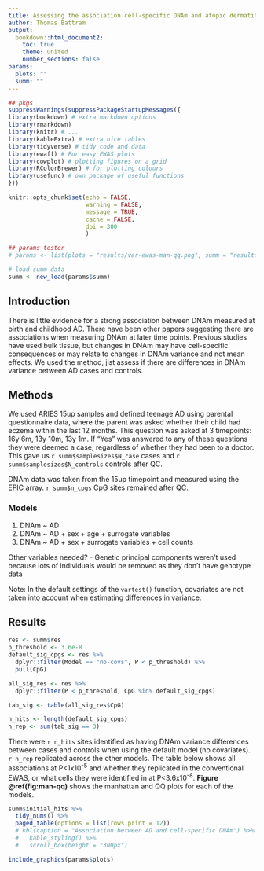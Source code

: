 ```yaml
---
title: Assessing the association cell-specific DNAm and atopic dermatitis 
author: Thomas Battram
output:
  bookdown::html_document2:
    toc: true
    theme: united
    number_sections: false
params:
  plots: ""
  summ: ""
---
```


```r

## pkgs
suppressWarnings(suppressPackageStartupMessages({
library(bookdown) # extra markdown options
library(rmarkdown) 
library(knitr) # ...
library(kableExtra) # extra nice tables
library(tidyverse) # tidy code and data
library(ewaff) # For easy EWAS plots
library(cowplot) # plotting figures on a grid
library(RColorBrewer) # for plotting colours
library(usefunc) # own package of useful functions
}))

knitr::opts_chunk$set(echo = FALSE, 
           			  warning = FALSE, 
            		  message = TRUE, 
            		  cache = FALSE, 
            		  dpi = 300 
            		  )

## params tester
# params <- list(plots = "results/var-ewas-man-qq.png", summ = "results/var-ewas-summary-of-results.RData")

# load summ data
summ <- new_load(params$summ)

```

## Introduction

There is little evidence for a strong association between DNAm measured at birth and childhood AD. There have been other papers suggesting there are associations when measuring DNAm at later time points. Previous studies have used bulk tissue, but changes in DNAm may have cell-specific consequences or may relate to changes in DNAm variance and not mean effects. We used the method, jlst assess if there are differences in DNAm variance between AD cases and controls.

## Methods

We used ARIES 15up samples and defined teenage AD using parental questionnaire data, where the parent was asked whether their child had eczema within the last 12 months. This question was asked at 3 timepoints: 16y 6m, 13y 10m, 13y 1m. If "Yes" was answered to any of these questions they were deemed a case, regardless of whether they had been to a doctor. This gave us `r summ$samplesizes$N_case` cases and `r summ$samplesizes$N_controls` controls after QC.

DNAm data was taken from the 15up timepoint and measured using the EPIC array. `r summ$n_cpgs` CpG sites remained after QC.

### Models

1. DNAm ~ AD
2. DNAm ~ AD + sex + age + surrogate variables 
3. DNAm ~ AD + sex + surrogate variables + cell counts

Other variables needed? - Genetic principal components weren't used because lots of individuals would be removed as they don't have genotype data

Note: In the default settings of the `vartest()` function, covariates are not taken into account when estimating differences in variance.

## Results

```r
res <- summ$res
p_threshold <- 3.6e-8
default_sig_cpgs <- res %>% 
  dplyr::filter(Model == "no-covs", P < p_threshold) %>%
  pull(CpG)

all_sig_res <- res %>%
  dplyr::filter(P < p_threshold, CpG %in% default_sig_cpgs)

tab_sig <- table(all_sig_res$CpG)

n_hits <- length(default_sig_cpgs)
n_rep <- sum(tab_sig == 3)

```

There were `r n_hits` sites identified as having DNAm variance differences between cases and controls when using the default model (no covariates). `r n_rep` replicated across the other models. The table below shows all associations at P<1x10^-5^ and whether they replicated in the conventional EWAS, or what cells they were identified in at P<3.6x10^-8^. __Figure \@ref(fig:man-qq)__ shows the manhattan and QQ plots for each of the models.

```r
summ$initial_hits %>%
  tidy_nums() %>%
  paged_table(options = list(rows.print = 12))
  # kbl(caption = "Association between AD and cell-specific DNAm") %>%
  #   kable_styling() %>%
  #   scroll_box(height = "300px")
```


```r
include_graphics(params$plots)
```

